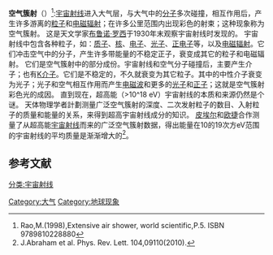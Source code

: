 {{Stub|}}

'''空气簇射'''（{{lang-en|Air shower}}）<ref>Rao,M.(1998),Extensive air shower, world scientific,P.5. ISBN 9789810228880</ref>:[[宇宙射线|宇宙射线]]进入大气层，与大气中的[[分子|分子]]多次碰撞，相互作用后，产生许多游离的[[粒子|粒子]]和[[电磁辐射|电磁辐射]]；在许多公里范围内出现彩色的射束；这种现象称为空气簇射。
这是天文学家[[布鲁诺·罗西|布鲁诺·罗西]]于1930年末观察宇宙射线时发现的。
宇宙射线中包含各种粒子，如：[[质子|质子]]、[[核|核]]、[[电子|电子]]、[[光子|光子]]、[[正电子|正电子]]等，以及[[电磁辐射|电磁辐射]]。它们冲击空气中的分子，产生许多带能量的不稳定正子，衰变成其它的粒子和电磁辐射。
它们是空气簇射中的部分成份。宇宙射线和空气分子碰撞后，主要产生介子；也有[[K介子|K介子]]。它们是不稳定的，不久就衰变为其它粒子。其中的中性介子衰变为光子；光子和空气相互作用而产生[[电磁波|电磁波]]和更多的[[光子|光子]]和[[正子|正子]]；这就是空气簇射彩色光的成因。
直到现在，超高能（>10^18 eV）宇宙射线的本质和来源仍然是个谜。
天体物理学者計劃测量广泛空气簇射的深度、二次发射粒子的数目、入射粒子的质量和能量的关系，来得到超高宇宙射线成分的知识。
[[皮埃尔|皮埃尔]]和[[欧捷|欧捷]]合作测量了从超高能[[宇宙射线|宇宙射线]]而来的广泛空气簇射数据，得出能量在10的19次方eV范围的宇宙射线的平均质量是渐渐增大的<ref>J.Abraham et al. Phys. Rev. Lett. 104,09110(2010).</ref>。

==参考文献==
{{reflist}}

[[分类:宇宙射线|分类:宇宙射线]]
[[Category:大气|Category:大气]]
[[Category:地球现象|Category:地球现象]]